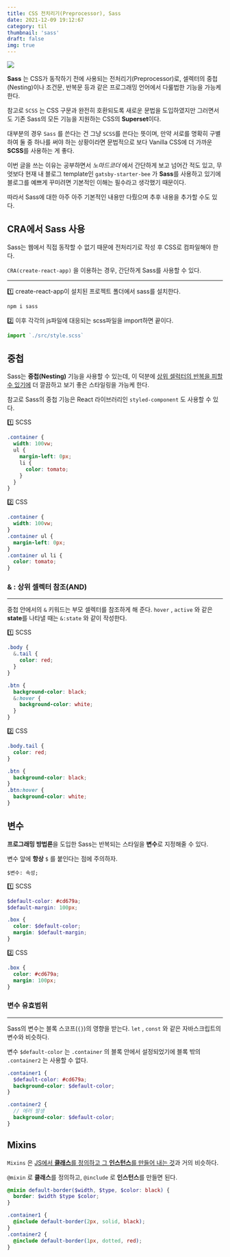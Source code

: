 ```yaml
---
title: CSS 전치리기(Preprocessor), Sass
date: 2021-12-09 19:12:67
category: til
thumbnail: 'sass'
draft: false
img: true
---
```



![](https://i.imgur.com/1zXCf7C.png)

**Sass** 는 CSS가 동작하기 전에 사용되는 전처리기(Preprocessor)로, 셀렉터의 중첩(Nesting)이나 조건문, 반복문 등과 같은 프로그래밍 언어에서 다룰법한 기능을 가능케 한다.

참고로 `SCSS` 는 CSS 구문과 완전히 호환되도록 새로운 문법을 도입하였지만 그러면서도 기존 Sass의 모든 기능을 지원하는 CSS의 **Superset**이다.

대부분의 경우 `Sass` 를 쓴다는 건 그냥 `SCSS`를 쓴다는 뜻이며, 만약 서로를 명확히 구별하여 둘 중 하나를 써야 하는 상황이라면 문법적으로 보다 Vanilla CSS에 더 가까운 **SCSS**를 사용하는 게 좋다.

이번 글을 쓰는 이유는 공부하면서 _노마드코더_ 에서 간단하게 보고 넘어간 적도 있고, 무엇보다 현재 내 블로그 template인 `gatsby-starter-bee` 가 **Sass**를 사용하고 있기에 블로그를 예쁘게 꾸미려면 기본적인 이해는 필수라고 생각했기 때문이다.

따라서 Sass에 대한 아주 아주 기본적인 내용만 다뤘으며 추후 내용을 추가할 수도 있다.

## CRA에서 Sass 사용

Sass는 웹에서 직접 동작할 수 없기 때문에 전처리기로 작성 후 CSS로 컴파일해야 한다.

`CRA(create-react-app)` 을 이용하는 경우, 간단하게 Sass를 사용할 수 있다.

---

1️⃣ create-react-app이 설치된 프로젝트 폴더에서 sass를 설치한다.

```bash
npm i sass
```

2️⃣ 이후 각각의 js파일에 대응되는 scss파일을 import하면 끝이다.

```jsx
import `./src/style.scss`
```

## 중첩

Sass는 **중첩(Nesting)** 기능을 사용할 수 있는데, 이 덕분에 <u>상위 셀럭터의 반복을 피할 수 있기에</u> 더 깔끔하고 보기 좋은 스타일링을 가능케 한다.

참고로 Sass의 중첩 기능은 React 라이브러리인 `styled-component` 도 사용할 수 있다.

1️⃣ SCSS

```scss
.container {
  width: 100vw;
  ul {
    margin-left: 0px;
    li {
      color: tomato;
    }
  }
}
```

2️⃣ CSS

```css
.container {
  width: 100vw;
}
.container ul {
  margin-left: 0px;
}
.container ul li {
  color: tomato;
}
```

### & : 상위 셀렉터 참조(AND)

---

중첩 안에서의 `&` 키워드는 부모 셀렉터를 참조하게 해 준다.
`hover` , `active` 와 같은 **state**를 나타낼 때는 `&:state` 와 같이 작성한다.

1️⃣ SCSS

```scss
.body {
  &.tail {
    color: red;
  }
}

.btn {
  background-color: black;
  &:hover {
    background-color: white;
  }
}
```

2️⃣ CSS

```css
.body.tail {
  color: red;
}

.btn {
  background-color: black;
}
.btn:hover {
  background-color: white;
}
```

## 변수

**프로그래밍 방법론**을 도입한 Sass는 반복되는 스타일을 **변수**로 지정해줄 수 있다.

변수 앞에 **항상** `$` 를 붙인다는 점에 주의하자.

```
$변수: 속성;
```

1️⃣ SCSS

```scss
$default-color: #cd679a;
$default-margin: 100px;

.box {
  color: $default-color;
  margin: $default-margin;
}
```

2️⃣ CSS

```css
.box {
  color: #cd679a;
  margin: 100px;
}
```

### 변수 유효범위

---

Sass의 변수는 블록 스코프(`{}`)의 영향을 받는다.
`let` , `const` 와 같은 자바스크립트의 변수와 비슷하다.

변수 `$default-color` 는 `.container` 의 블록 안에서 설정되었기에 블록 밖의 `.container2` 는 사용할 수 없다.

```scss
.container1 {
  $default-color: #cd679a;
  background-color: $default-color;
}

.container2 {
  // 에러 발생
  background-color: $default-color;
}
```

## Mixins

`Mixins` 은 <u>JS에서 **클래스**를 정의하고 그 **인스턴스**를 만들어 내는 것</u>과 거의 비슷하다.

`@mixin` 로 **클래스**를 정의하고, `@include` 로 **인스턴스**를 만들면 된다.

```scss
@mixin default-border($width, $type, $color: black) {
  border: $width $type $color;
}

.container1 {
  @include default-border(2px, solid, black);
}
.container2 {
  @include default-border(1px, dotted, red);
}
```
